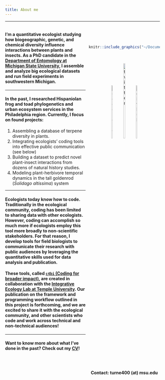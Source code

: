 ```yaml
---
title: About me
---
```


<!-- Global site tag (gtag.js) - Google Analytics -->
<script async src="https://www.googletagmanager.com/gtag/js?id=UA-171127410-1"></script>
<script>
  window.dataLayer = window.dataLayer || [];
  function gtag(){dataLayer.push(arguments);}
  gtag('js', new Date());

  gtag('config', 'UA-171127410-1');
</script>

<style>
.column-left{
  float: left;
  width: 52%;
  text-align: left;
}
.column-center{
  display: inline-block;
  width: 33%;
  text-align: center;
}
.column-right{
  float: right;
  width: 46%;
  text-align: center;
}
</style>

<style>
.vscroll-plot {
    width: 400px;
    height: 800px;
    overflow-y: scroll;
    overflow-x: hidden;
}
</style>


***********************************************************************************  

<div class="column-left">
#### I'm a quantitative ecologist studying how biogeographic, genetic, and chemical diversity influence interactions between plants and insects. As a PhD candidate in the [Department of Entomology at Michigan State University](https://www.canr.msu.edu/ent/), I assemble and analyze big ecological datasets and run field experiments in southwestern Michigan.

***********************************************************************************  
#### In the past, I researched Hispaniolan frog and toad phylogenetics and urban ecosystem services in the Philadelphia region. Currently, I focus on found projects:  

(1) Assembling a database of terpene diversity in plants.
(2) Integrating ecologists' coding tools into effective public communication (see below)
(3) Building a dataset to predict novel plant-insect interactions from dozens of natural history studies.
(4) Modeling plant-herbivore temporal dynamics in the tall goldenrod (_Solidago altissima_) system  

***********************************************************************************  

#### Ecologists today know how to code. Traditionally in the ecological community, coding has been limited to sharing data with other ecologists. However, coding can accomplish so much more if ecologists employ this tool more broadly to non-scientific stakeholders. For that reason, I develop tools for field biologists to communicate their research with public audiences by leveraging the quantitative skills used for data analysis and publication. 

#### These tools, called [`c4bi` (Coding for broader impact)](https://dbturner.github.io/c4bi), are created in collaboration with the [Integrative Ecology Lab at Temple University](https://www.iecolab.org/). Our publication on the framework and programming workflow outlined in this project is forthcoming, and we are excited to share it with the ecological community, and other scientists who code and work across technical and non-technical audiences!

***********************************************************************************  

#### Want to know more about what I've done in the past? Check out my [CV](https://dbturner.github.io/cv/cv.html)!

</div>
<br />
<br />

<div class="column-right">
```r
knitr::include_graphics("~/Documents/GitHub/dbturner.github.io/pics/homePic_14November2019.jpg")
```
<br />

[![google scholar](~/Documents/GitHub/dbturner.github.io/pics/googlescholarLogo.png){#id .class width=14% height=21%}](https://scholar.google.com/citations?hl=en&user=K5aIPOwAAAAJ)      [![twitter](~/Documents/GitHub/dbturner.github.io/pics/twitterLogo.png){#id .class width=17% height=25%}](https://twitter.com/danbtweeter)      [![github](~/Documents/GitHub/dbturner.github.io/pics/githubLogo.png){#id .class width=14% height=21%}](https://github.com/dbturner)    

#### Contact: turne400 (at) msu.edu
</div>